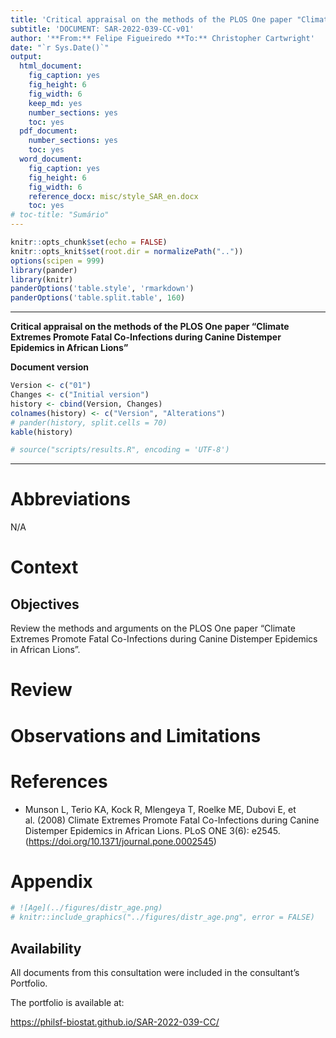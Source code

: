 ```yaml
---
title: 'Critical appraisal on the methods of the PLOS One paper "Climate Extremes Promote Fatal Co-Infections during Canine Distemper Epidemics in African Lions"'
subtitle: 'DOCUMENT: SAR-2022-039-CC-v01'
author: '**From:** Felipe Figueiredo **To:** Christopher Cartwright'
date: "`r Sys.Date()`"
output:
  html_document:
    fig_caption: yes
    fig_height: 6
    fig_width: 6
    keep_md: yes
    number_sections: yes
    toc: yes
  pdf_document:
    number_sections: yes
    toc: yes
  word_document:
    fig_caption: yes
    fig_height: 6
    fig_width: 6
    reference_docx: misc/style_SAR_en.docx
    toc: yes
# toc-title: "Sumário"
---
```


```r
knitr::opts_chunk$set(echo = FALSE)
knitr::opts_knit$set(root.dir = normalizePath(".."))
options(scipen = 999)
library(pander)
library(knitr)
panderOptions('table.style', 'rmarkdown')
panderOptions('table.split.table', 160)
```

---

\newpage

**Critical appraisal on the methods of the PLOS One paper "Climate Extremes Promote Fatal Co-Infections during Canine Distemper Epidemics in African Lions"**

**Document version**

```r
Version <- c("01")
Changes <- c("Initial version")
history <- cbind(Version, Changes)
colnames(history) <- c("Version", "Alterations")
# pander(history, split.cells = 70)
kable(history)
```

```r
# source("scripts/results.R", encoding = 'UTF-8')
```

---

# Abbreviations

N/A

# Context

## Objectives

Review the methods and arguments on the PLOS One paper
"Climate Extremes Promote Fatal Co-Infections during Canine Distemper Epidemics in African Lions".

# Review

# Observations and Limitations

<!-- # Conclusions -->

# References

- Munson L, Terio KA, Kock R, Mlengeya T, Roelke ME, Dubovi E, et al. (2008) Climate Extremes Promote Fatal Co-Infections during Canine Distemper Epidemics in African Lions. PLoS ONE 3(6): e2545. (<https://doi.org/10.1371/journal.pone.0002545>)

# Appendix

<!-- ## Exploratory data analysis -->

```r
# ![Age](../figures/distr_age.png)
# knitr::include_graphics("../figures/distr_age.png", error = FALSE)
```

## Availability

All documents from this consultation were included in the consultant's Portfolio.

<!-- The client has requested that this analysis be kept confidential until a future date, determined by the client. -->
<!-- All documents from this consultation are therefore not published online and only the title and year of the analysis will be included in the consultant's Portfolio. -->
<!-- After the agreed date is reached, the documents will be released. -->

<!-- The client has requested that this analysis be kept confidential. -->
<!-- All documents from this consultation are therefore not published online and only the title and year of the analysis will be included in the consultant's Portfolio. -->

The portfolio is available at:

<https://philsf-biostat.github.io/SAR-2022-039-CC/>

